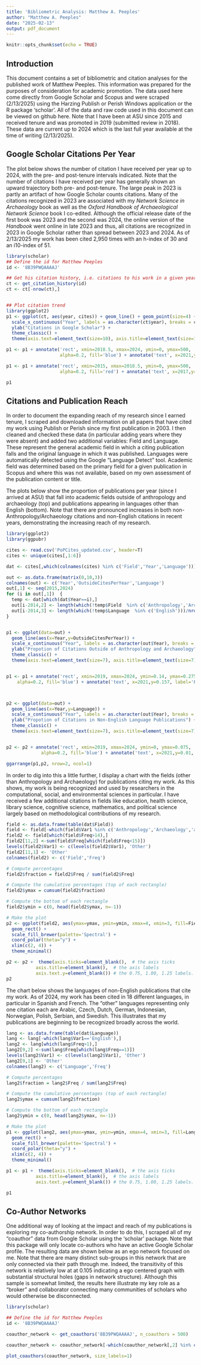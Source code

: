 ---
title: 'Bibliometric Analysis: Matthew A. Peeples'
author: "Matthew A. Peeples"
date: "2025-02-13"
output: pdf_document
---

```{r setup, include=FALSE}
knitr::opts_chunk$set(echo = TRUE)
```

## Introduction

This document contains a set of bibliometric and citation analyses for the published work of Matthew Peeples. This information was prepared for the purposes of consideration for academic promotion. The data used here come directly from Google Scholar and Scopus and were scraped (2/13/2025) using the Harzing Publish or Perish Windows application or the R package 'scholar'. All of the data and raw code used in this document can be viewed on github here. Note that I have been at ASU since 2015 and received tenure and was promoted in 2019 (submitted review in 2018). These data are current up to 2024 which is the last full year available at the time of writing (2/13/2025).

## Google Scholar Citations Per Year

The plot below shows the number of citation I have received per year up to 2024, with the pre- and post-tenure intervals indicated. Note that the number of citations I have received per year has generally shown an upward trajectory both pre- and post-tenure. The large peak in 2023 is partly an artifact of how Google Scholar counts citations. Many of the citations recognized in 2023 are associated with my *Network Science in Archaeology* book as well as the *Oxford Handbook of Archaeological Network Science* book I co-edited. Although the official release date of the first book was 2023 and the second was 2024, the online version of the *Handbook* went online in late 2023 and thus, all citations are recognized in 2023 in Google Scholar rather than spread between 2023 and 2024. As of 2/13/2025 my work has been cited 2,950 times with an h-index of 30 and an i10-index of 51.

```{r cites, message=F, warning=F, echo=F, fig.height=3}
library(scholar)
## Define the id for Matthew Peeples
id <- '8B39PWQAAAAJ'

## Get his citation history, i.e. citations to his work in a given year
ct <- get_citation_history(id)
ct <- ct[-nrow(ct),]


## Plot citation trend
library(ggplot2)
p1 <- ggplot(ct, aes(year, cites)) + geom_line() + geom_point(size=4) +
  scale_x_continuous("Year", labels = as.character(ct$year), breaks = ct$year) +
  ylab("Citations in Google Scholar") +
  theme_classic() +
  theme(axis.text=element_text(size=10), axis.title=element_text(size=10))

p1 <- p1 + annotate('rect', xmin=2018.5, xmax=2024, ymin=0, ymax=500,
                    alpha=0.2, fill='blue') + annotate('text', x=2021,y=50, label='Post-Tenure', size=4, col='blue')

p1 <- p1 + annotate('rect', xmin=2015, xmax=2018.5, ymin=0, ymax=500,
                    alpha=0.2, fill='red') + annotate('text', x=2017,y=50, label='Pre-Tenure', size=4, col='red')

p1

```

\newpage
## Citations and Publication Reach

In order to document the expanding reach of my research since I earned tenure, I scraped and downloaded information on all papers that have cited my work using Publish or Perish since my first publication in 2003. I then cleaned and checked these data (in particular adding years where they were absent) and added two additional variables: Field and Language. These represent the general academic field in which a citing publication falls and the original language in which it was published. Languages were automatically detected using the Google "Language Detect" tool. Academic field was determined based on the primary field for a given publication in Scopus and where this was not available, based on my own assessment of the publication content or title.

The plots below show the proportion of publications per year (since I arrived at ASU) that fall into academic fields outside of anthropology and archaeology (top) and publications appearing in languages other than English (bottom). Note that there are pronounced increases in both non-Anthropology/Archaeology citations and non-English citations in recent years, demonstrating the increasing reach of my research.

```{r reach, message=F, warning=F, echo=F, fig.height=6}
library(ggplot2)
library(ggpubr)

cites <- read.csv('PoPCites_updated.csv', header=T)
cites <- unique(cites[,1:6])

dat <- cites[,which(colnames(cites) %in% c('Field','Year','Language'))]

out <- as.data.frame(matrix(0,10,3))
colnames(out) <- c('Year','OutsideCitesPerYear','Language')
out[,1] <- seq(2015,2024)
for (i in out[,1])  {
  temp <- dat[which(dat$Year==i),]
  out[i-2014,2] <- length(which(!temp$Field  %in% c('Anthropology','Archaeology')))/nrow(temp)
  out[i-2014,3] <- length(which(!temp$Language  %in% c('English')))/nrow(temp)
}


p1 <- ggplot(data=out) +
  geom_line(aes(x=Year,y=OutsideCitesPerYear)) +
  scale_x_continuous("Year", labels = as.character(out$Year), breaks = out$Year) +
  ylab("Propotion of Citations Outside of Anthropology and Archaeology") +
  theme_classic() +
  theme(axis.text=element_text(size=7), axis.title=element_text(size=7))


p1 <- p1 + annotate('rect', xmin=2019, xmax=2024, ymin=0.14, ymax=0.275,
    alpha=0.2, fill='blue') + annotate('text', x=2021,y=0.157, label='Post-Tenure', size=7, col='blue')



p2 <- ggplot(data=out) +
  geom_line(aes(x=Year,y=Language)) +
  scale_x_continuous("Year", labels = as.character(out$Year), breaks = out$Year) +
  ylab("Propotion of Citations in Non-English Language Publications") +
  theme_classic() +
  theme(axis.text=element_text(size=7), axis.title=element_text(size=7))


p2 <- p2 + annotate('rect', xmin=2019, xmax=2024, ymin=0, ymax=0.075,
             alpha=0.2, fill='blue') + annotate('text', x=2021,y=0.01, label='Post-Tenure', size=8, col='blue')

ggarrange(p1,p2, nrow=2, ncol=1)
```

\newpage
In order to dig into this a little further, I display a chart with the fields (other than Anthropology and Archaeology) for publications citing my work. As this shows, my work is being recognized and used by researchers in the computational, social, and environmental sciences in particular. I have received a few additional citations in fields like education, health science, library science, cognitive science, mathematics, and political science largely based on methodological contributions of my research. 


```{r field, warning=F, message=F, echo=FALSE,fig.height=3}
field <- as.data.frame(table(dat$Field))
field <- field[-which(field$Var1 %in% c('Anthropology','Archaeology','archaeology','')),]
field2 <- field[which(field$Freq>14),]
field2[11,2] <-sum(field$Freq[which(field$Freq<15)])
levels(field2$Var1) <- c(levels(field2$Var1), 'Other')
field2[11,1] <- 'Other'
colnames(field2) <- c('Field','Freq')

# Compute percentages
field2$fraction = field2$Freq / sum(field2$Freq)

# Compute the cumulative percentages (top of each rectangle)
field2$ymax = cumsum(field2$fraction)

# Compute the bottom of each rectangle
field2$ymin = c(0, head(field2$ymax, n=-1))

# Make the plot
p2 <- ggplot(field2, aes(ymax=ymax, ymin=ymin, xmax=4, xmin=3, fill=Field)) +
  geom_rect() +
  scale_fill_brewer(palette='Spectral') +
  coord_polar(theta="y") + 
  xlim(c(2, 4)) +
  theme_minimal()

p2 <- p2 +  theme(axis.ticks=element_blank(),  # the axis ticks
           axis.title=element_blank(),  # the axis labels
           axis.text.y=element_blank()) # the 0.75, 1.00, 1.25 labels.
p2
```


The chart below shows the languages of non-English publications that cite my work. As of 2024, my work has been cited in 18 different languages, in particular in Spanish and French. The "other" languages representing only one citation each are Arabic, Czech, Dutch, German, Indonesian, Norwegian, Polish, Serbian, and Swedish. This illustrates that my publications are beginning to be recognized broadly across the world.

```{r languages, echo=F,fig.height=3}
lang <- as.data.frame(table(dat$Language))
lang <- lang[-which(lang$Var1=='English'),]
lang2 <- lang[which(lang$Freq>1),]
lang2[9,2] <-sum(lang$Freq[which(lang$Freq==1)])
levels(lang2$Var1) <- c(levels(lang2$Var1), 'Other')
lang2[9,1] <- 'Other'
colnames(lang2) <- c('Language','Freq')

# Compute percentages
lang2$fraction = lang2$Freq / sum(lang2$Freq)

# Compute the cumulative percentages (top of each rectangle)
lang2$ymax = cumsum(lang2$fraction)

# Compute the bottom of each rectangle
lang2$ymin = c(0, head(lang2$ymax, n=-1))

# Make the plot
p1 <- ggplot(lang2, aes(ymax=ymax, ymin=ymin, xmax=4, xmin=3, fill=Language)) +
  geom_rect() +
  scale_fill_brewer(palette='Spectral') +
  coord_polar(theta="y") + 
  xlim(c(2, 4)) +
  theme_minimal()

p1 <- p1 +  theme(axis.ticks=element_blank(),  # the axis ticks
           axis.title=element_blank(),  # the axis labels
           axis.text.y=element_blank()) # the 0.75, 1.00, 1.25 labels.

p1
```

\newpage
## Co-Author Networks

One additional way of looking at the impact and reach of my publications is exploring my co-authorship network. In order to do this, I scraped all of my "coauthor" data from Google Scholar using the 'scholar' package. Note that this package will only locate co-authors who have an active Google Scholar profile. The resulting data are shown below as an ego network focused on me. Note that there are many distinct sub-groups in this network that are only connected via their path through me. Indeed, the transitivity of this network is relatively low at at 0.105 indicating a ego centered graph with substantial structural holes (gaps in network structure). Although this sample is somewhat limited, the results here illustrate my key role as a "broker" and collaborator connecting many communities of scholars who would otherwise be disconnected.

```{r network, echo=F, warning=F, message=F, fig.height=7}

library(scholar)

## Define the id for Matthew Peeples
id <- '8B39PWQAAAAJ'

coauthor_network <- get_coauthors('8B39PWQAAAAJ', n_coauthors = 500)

coauthor_network <- coauthor_network[-which(coauthor_network[,2] %in% c('Search Help','About Scholar')),]

plot_coauthors(coauthor_network, size_labels=1)

```

